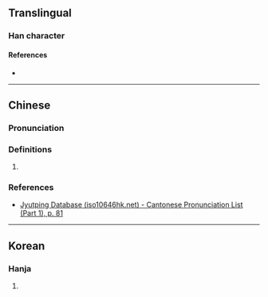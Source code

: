 {{character info}}
==Translingual==

===Han character===
{{Han char|rn=30|rad=口|as=09|sn=12|four=|canj=RAYT|ids=⿰口昱}}

====References====
* {{Han ref|kx=0197.240|dkj=03906|hdz=10653.140|uh=5585|ud=21893}}

----

==Chinese==

===Pronunciation===
{{zh-pron
|m=yù
|c=juk6
|cat=
}}

===Definitions===
{{zh-hanzi}}

# {{rfdef|zh|sort=口09}}

===References===
* [http://www.iso10646hk.net/jp/document/download.jsp Jyutping Database (iso10646hk.net) - Cantonese Pronunciation List (Part 1), p. 81]

----

==Korean==

===Hanja===
{{ko-hanja|hangeul=[[육]]|rv=yuk|mr=yuk}}

# {{rfdef|ko|sort=口09}}
